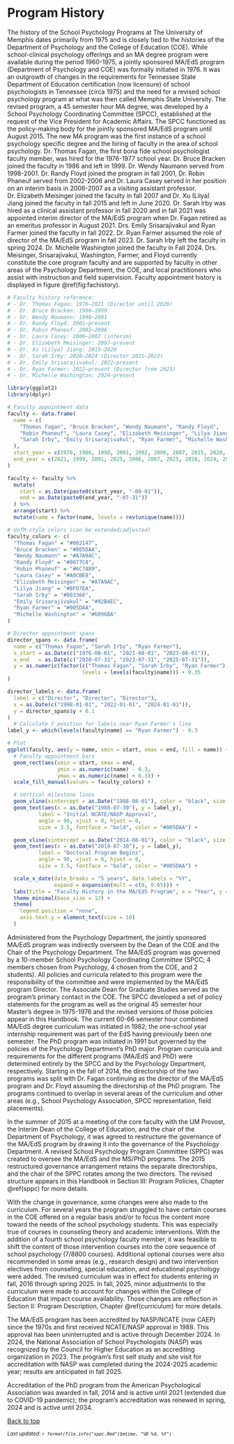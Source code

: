 # Program History {#history}

The history of the School Psychology Programs at The University of Memphis dates primarily from 1975 and is closely tied to the histories of the Department of Psychology and the College of Education (COE).  While school-clinical psychology offerings and an MA degree program were available during the period 1960-1975, a jointly sponsored MA/EdS program (Department of Psychology and COE) was formally initiated in 1976.  It was an outgrowth of changes in the requirements for Tennessee State Department of Education certification (now licensure) of school psychologists in Tennessee (circa 1975) and the need for a revised school psychology program at what was then called Memphis State University.  The revised program, a 45 semester hour MA degree, was developed by a School Psychology Coordinating Committee (SPCC), established at the request of the Vice President for Academic Affairs. The SPCC functioned as the policy-making body for the jointly sponsored MA/EdS program until August 2015.  The new MA program was the first instance of a school psychology specific degree and the hiring of faculty in the area of school psychology.  Dr. Thomas Fagan, the first bona fide school psychologist faculty member, was hired for the 1976-1977 school year.  Dr. Bruce Bracken joined the faculty in 1986 and left in 1999.  Dr. Wendy Naumann served from 1998-2001.  Dr. Randy Floyd joined the program in fall 2001, Dr. Robin Phaneuf served from 2002-2006 and Dr. Laura Casey served in her position on an interim basis in 2006-2007 as a visiting assistant professor.  Dr. Elizabeth Meisinger joined the faculty in fall 2007 and Dr. Xu (Lilya) Jiang joined the faculty in fall 2015 and left in June 2020.  Dr. Sarah Irby was hired as a clinical assistant professor in fall 2020 and in fall 2021 was appointed interim director of the MA/EdS program when Dr. Fagan retired as an emeritus professor in August 2021.  Drs. Emily Srisarajivakul and Ryan Farmer joined the faculty in fall 2022. Dr. Ryan Farmer assumed the role of director of the MA/EdS program in fall 2023. Dr. Sarah Irby left the faculty in spring 2024. Dr. Michelle Washington joined the faculty in Fall 2024. Drs. Meisinger, Srisarajivakul, Washington, Farmer, and Floyd currently constitute the core program faculty and are supported by faculty in other areas of the Psychology Department, the COE, and local practitioners who assist with instruction and field supervision. Faculty appointment history is displayed in figure \@ref(fig:fachistory). 

```r
# Faculty history reference:
# - Dr. Thomas Fagan: 1976–2021 (Director until 2020)
# - Dr. Bruce Bracken: 1986–1999
# - Dr. Wendy Naumann: 1998–2001
# - Dr. Randy Floyd: 2001–present
# - Dr. Robin Phaneuf: 2002–2006
# - Dr. Laura Casey: 2006–2007 (interim)
# - Dr. Elizabeth Meisinger: 2007–present
# - Dr. Xu (Lilya) Jiang: 2015–2020
# - Dr. Sarah Irby: 2020–2024 (Director 2021–2023)
# - Dr. Emily Srisarajivakul: 2022–present
# - Dr. Ryan Farmer: 2022–present (Director from 2023)
# - Dr. Michelle Washington: 2024–present

library(ggplot2)
library(dplyr)

# Faculty appointment data
faculty <- data.frame(
  name = c(
    "Thomas Fagan", "Bruce Bracken", "Wendy Naumann", "Randy Floyd",
    "Robin Phaneuf", "Laura Casey", "Elizabeth Meisinger", "Lilya Jiang",
    "Sarah Irby", "Emily Srisarajivakul", "Ryan Farmer", "Michelle Washington"
  ),
  start_year = c(1976, 1986, 1998, 2001, 2002, 2006, 2007, 2015, 2020, 2022, 2022, 2024),
  end_year = c(2021, 1999, 2001, 2025, 2006, 2007, 2025, 2020, 2024, 2025, 2025, 2025)
)

faculty <- faculty %>%
  mutate(
    start = as.Date(paste0(start_year, "-08-01")),
    end = as.Date(paste0(end_year, "-07-31"))
  ) %>%
  arrange(start) %>%
  mutate(name = factor(name, levels = rev(unique(name))))

# UofM-style colors (can be extended/adjusted)
faculty_colors <- c(
  "Thomas Fagan" = "#002147",
  "Bruce Bracken" = "#005DAA",
  "Wendy Naumann" = "#A7A9AC",
  "Randy Floyd" = "#0077C8",
  "Robin Phaneuf" = "#6C7A89",
  "Laura Casey" = "#A0CBE8",
  "Elizabeth Meisinger" = "#A7A9AC",
  "Lilya Jiang" = "#BFD7EA",
  "Sarah Irby" = "#003366",
  "Emily Srisarajivakul" = "#92B4EC",
  "Ryan Farmer" = "#005DAA",
  "Michelle Washington" = "#6096BA"
)

# Director appointment spans
director_spans <- data.frame(
  name = c("Thomas Fagan", "Sarah Irby", "Ryan Farmer"),
  x_start = as.Date(c("1976-08-01", "2021-08-01", "2023-08-01")),
  x_end   = as.Date(c("2020-07-31", "2023-07-31", "2025-07-31")),
  y = as.numeric(factor(c("Thomas Fagan", "Sarah Irby", "Ryan Farmer"),
                        levels = levels(faculty$name))) + 0.35
)

director_labels <- data.frame(
  label = c("Director", "Director", "Director"),
  x = as.Date(c("1998-01-01", "2022-01-01", "2024-01-01")),
  y = director_spans$y + 0.1
)
  # Calculate Y position for labels near Ryan Farmer's line
label_y <- which(levels(faculty$name) == "Ryan Farmer") - 0.3

# Plot
ggplot(faculty, aes(y = name, xmin = start, xmax = end, fill = name)) +
  # Faculty appointment bars
  geom_rect(aes(xmin = start, xmax = end,
                ymin = as.numeric(name) - 0.3,
                ymax = as.numeric(name) + 0.3)) +
  scale_fill_manual(values = faculty_colors) +

  # Vertical milestone lines
  geom_vline(xintercept = as.Date("1988-08-01"), color = "black", size = 1) +
  geom_text(aes(x = as.Date("1988-07-30"), y = label_y),
          label = "Initial NCATE/NASP Approval",
          angle = 90, vjust = 0, hjust = 0,
          size = 3.5, fontface = "bold", color = "#005DAA") +

  geom_vline(xintercept = as.Date("2014-08-01"), color = "black", size = 1) +
  geom_text(aes(x = as.Date("2014-07-30"), y = label_y),
          label = "Doctoral Program Begins",
          angle = 90, vjust = 0, hjust = 0,
          size = 3.5, fontface = "bold", color = "#005DAA") +

  scale_x_date(date_breaks = "5 years", date_labels = "%Y",
               expand = expansion(mult = c(0, 0.05))) +
  labs(title = "Faculty History in the MA/EdS Program", x = "Year", y = NULL) +
  theme_minimal(base_size = 12) +
  theme(
    legend.position = "none",
    axis.text.y = element_text(size = 10)
  )

```

Administered from the Psychology Department, the jointly sponsored MA/EdS program was indirectly overseen by the Dean of the COE and the Chair of the Psychology Department.  The MA/EdS program was governed by a 10-member School Psychology Coordinating Committee (SPCC; 4 members chosen from Psychology, 4 chosen from the COE, and 2 students).  All policies and curricula related to this program were the responsibility of the committee and were implemented by the MA/EdS program Director. The Associate Dean for Graduate Studies served as the program's primary contact in the COE. The SPCC developed a set of policy statements for the program as well as the original 45 semester hour Master's degree in 1975-1976 and the revised versions of those policies appear in this Handbook. The current 60-66 semester hour combined MA/EdS degree curriculum was initiated in 1982; the one-school year internship requirement was part of the EdS having previously been one semester. The PhD program was initiated in 1991 but governed by the policies of the Psychology Department's PhD major.  Program curricula and requirements for the different programs (MA/EdS and PhD) were determined entirely by the SPCC and by the Psychology Department, respectively. Starting in the fall of 2014, the directorship of the two programs was split with Dr. Fagan continuing as the director of the MA/EdS program and Dr. Floyd assuming the directorship of the PhD program. The programs continued to overlap in several areas of the curriculum and other areas (e.g., School Psychology Association, SPCC representation, field placements). 
  
In the summer of 2015 at a meeting of the core faculty with the UM Provost, the Interim Dean of the College of Education, and the chair of the Department of Psychology, it was agreed to restructure the governance of the MA/EdS program by drawing it into the governance of the Psychology Department. A revised School Psychology Program Committee (SPPC) was created to oversee the MA/EdS and the MS/PhD programs. The 2015 restructured governance arrangement retains the separate directorships, and the chair of the SPPC rotates among the two directors. The revised structure appears in this Handbook in Section III: Program Policies, Chapter \@ref(sppc) for more details.
  
With the change in governance, some changes were also made to the curriculum. For several years the program struggled to have certain courses in the COE offered on a regular basis and/or to focus the content more toward the needs of the school psychology students. This was especially true of courses in counseling theory and academic interventions. With the addition of a fourth school psychology faculty member, it was feasible to shift the content of those intervention courses into the core sequence of school psychology (7/8800 courses). Additional optional courses were also recommended in some areas (e.g., research design) and two intervention electives from counseling, special education, and educational psychology were added. The revised curriculum was in effect for students entering in fall, 2016 through spring 2025. In fall, 2025, minor adjustments to the curriculum were made to account for changes within the College of Education that impact course availability. Those changes are reflection in Section II: Program Description, Chapter \@ref(curriculum) for more details. 
  
The MA/EdS program has been accredited by NASP/NCATE (now CAEP) since the 1970s and first received NCATE/NASP approval in 1988. This approval has been uninterrupted and is active through December 2024. In 2024, the National Association of School Psychologists (NASP) was recognized by the Council for Higher Education as an accrediting organization in 2023. The program's first self study and site visit for accreditation with NASP was completed during the 2024-2025 academic year; results are anticipated in fall 2025.
  
Accreditation of the PhD program from the American Psychological Association was awarded in fall, 2014 and is active until 2021 (extended due to COVID-19 pandemic); the program's accreditation was renewed in spring, 2024 and is active until 2034.
  
[Back to top](#program-handbook)


<small>*Last updated: `r format(file.info("sppc.Rmd")$mtime, "%B %d, %Y")`*</small>
